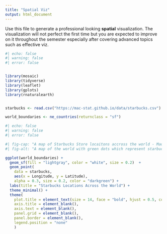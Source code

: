 ```yaml
---
title: "Spatial Viz"
output: html_document
---
```


Use this file to generate a professional looking **spatial** visualization.  The visualization will not perfect the first time but you are expected to improve on it throughout the semester especially after covering advanced topics such as effective viz.

```r
#| echo: false
#| warning: false
#| error: false


library(mosaic)
library(tidyverse)
library(leaflet)
library(gplots)
library(rnaturalearth)


starbucks <- read.csv("https://mac-stat.github.io/data/starbucks.csv")

world_boundaries <- ne_countries(returnclass = "sf")

```

```r
#| echo: false
#| warning: false
#| error: false

#| fig-cap: "A map of Starbucks Store locaitons accross the world - Made by Julia Prewitt"
#| fig-alt: "A map of the world with green dots which represent starbucks locations. The title is statbucks locations across the world. Most of the points are centered on the United states on each coast, north western europe, and east asia."

ggplot(world_boundaries) + 
  geom_sf(fill = "lightgray", color = "white", size = 0.2)  +
  geom_point(
    data = starbucks,
    aes(x = Longitude, y = Latitude),
    alpha = 0.3, size = 0.2, color = "darkgreen") +
  labs(title = "Starbucks Locations Across the World") +
  theme_minimal() +
  theme(
    plot.title = element_text(size = 14, face = "bold", hjust = 0.5, color ="darkgreen"),
    axis.title = element_blank(),  
    axis.text = element_blank(),  
    panel.grid = element_blank(),  
    panel.border = element_blank(),  
    legend.position = "none"
    )

```
